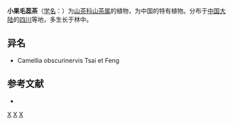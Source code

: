 {{Speciesbox 
| taxon = Camellia villicarpa
| authority = Chien
}}

'''小果毛蕊茶'''（[[学名|学名]]：{{lang|la|''Camellia villicarpa''}}）为[[山茶科|山茶科]][[山茶属|山茶属]]的植物，为中国的特有植物。分布于[[中国大陆|中国大陆]]的[[四川|四川]]等地，多生长于林中。

== 异名 ==
* Camellia obscurinervis Tsai et Feng

== 参考文献 ==
<div class="references-small">
* {{FRPS|小果毛蕊茶}}
</div>
{{Taxonbar|from=Q10959216}}

[[Category:山茶属|X]]
[[Category:中國特有植物|X]]
[[Category:四川植物|X]]